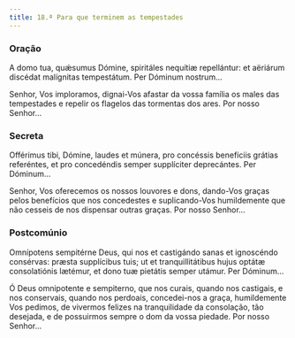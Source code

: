 ```yaml
---
title: 18.ª Para que terminem as tempestades
---
```


### Oração

<div class="side-by-side not-content">

A domo tua, quǽsumus Dómine, spiritáles nequítiæ repellántur: et aëriárum discédat malígnitas tempestátum. Per Dóminum nostrum...

Senhor, Vos imploramos, dignai-Vos afastar da vossa família os males das tempestades e repelir os flagelos das tormentas dos ares. Por nosso Senhor...

</div>

### Secreta

<div class="side-by-side not-content">

Offérimus tibi, Dómine, laudes et múnera, pro concéssis benefíciis grátias referéntes, et pro concedéndis semper supplíciter deprecántes. Per Dóminum...

Senhor, Vos oferecemos os nossos louvores e dons, dando-Vos graças pelos benefícios que nos concedestes e suplicando-Vos humildemente que não cesseis de nos dispensar outras graças. Por nosso Senhor...

</div>

### Postcomúnio

<div class="side-by-side not-content">

Omnípotens sempitérne Deus, qui nos et castigándo sanas et ignoscéndo consérvas: præsta supplícibus tuis; ut et tranquillitátibus hujus optátæ consolatiónis lætémur, et dono tuæ pietátis semper utámur. Per Dóminum...

Ó Deus omnipotente e sempiterno, que nos curais, quando nos castigais, e nos conservais, quando nos perdoais, concedei-nos a graça, humildemente Vos pedimos, de vivermos felizes na tranquilidade da consolação, tão desejada, e de possuirmos sempre o dom da vossa piedade. Por nosso Senhor...

</div>
